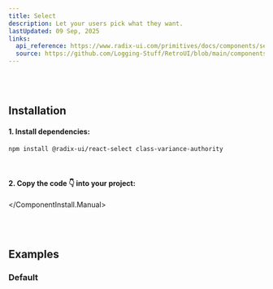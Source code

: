 ```yaml
---
title: Select
description: Let your users pick what they want.
lastUpdated: 09 Sep, 2025
links:
  api_reference: https://www.radix-ui.com/primitives/docs/components/select#api-reference
  source: https://github.com/Logging-Stuff/RetroUI/blob/main/components/retroui/Select.tsx
---
```


<ComponentShowcase name="select-style-default" />
<br />
<br />

## Installation

<ComponentInstall>
  <ComponentInstall.Cli npmCommand="npx shadcn@latest add @retroui/select" />
  <ComponentInstall.Manual>
  
#### 1. Install dependencies:

```sh
npm install @radix-ui/react-select class-variance-authority
```

<br />

#### 2. Copy the code 👇 into your project:

<ComponentSource name="select" />

  </ComponentInstall.Manual>
</ComponentInstall>

<br />
<br />

## Examples

### Default

<ComponentShowcase name="select-style-default" />

